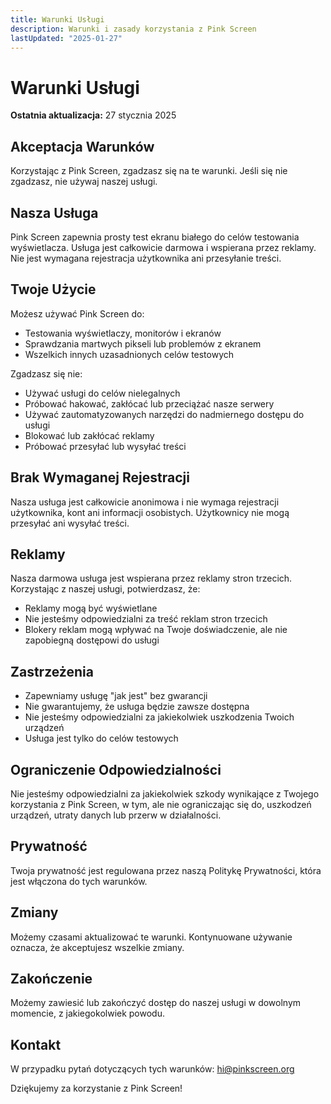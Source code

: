 ```yaml
---
title: Warunki Usługi
description: Warunki i zasady korzystania z Pink Screen
lastUpdated: "2025-01-27"
---
```


# Warunki Usługi

**Ostatnia aktualizacja:** 27 stycznia 2025

## Akceptacja Warunków

Korzystając z Pink Screen, zgadzasz się na te warunki. Jeśli się nie zgadzasz, nie używaj naszej usługi.

## Nasza Usługa

Pink Screen zapewnia prosty test ekranu białego do celów testowania wyświetlacza. Usługa jest całkowicie darmowa i wspierana przez reklamy. Nie jest wymagana rejestracja użytkownika ani przesyłanie treści.

## Twoje Użycie

Możesz używać Pink Screen do:

- Testowania wyświetlaczy, monitorów i ekranów
- Sprawdzania martwych pikseli lub problemów z ekranem
- Wszelkich innych uzasadnionych celów testowych

Zgadzasz się nie:

- Używać usługi do celów nielegalnych
- Próbować hakować, zakłócać lub przeciążać nasze serwery
- Używać zautomatyzowanych narzędzi do nadmiernego dostępu do usługi
- Blokować lub zakłócać reklamy
- Próbować przesyłać lub wysyłać treści

## Brak Wymaganej Rejestracji

Nasza usługa jest całkowicie anonimowa i nie wymaga rejestracji użytkownika, kont ani informacji osobistych. Użytkownicy nie mogą przesyłać ani wysyłać treści.

## Reklamy

Nasza darmowa usługa jest wspierana przez reklamy stron trzecich. Korzystając z naszej usługi, potwierdzasz, że:

- Reklamy mogą być wyświetlane
- Nie jesteśmy odpowiedzialni za treść reklam stron trzecich
- Blokery reklam mogą wpływać na Twoje doświadczenie, ale nie zapobiegną dostępowi do usługi

## Zastrzeżenia

- Zapewniamy usługę "jak jest" bez gwarancji
- Nie gwarantujemy, że usługa będzie zawsze dostępna
- Nie jesteśmy odpowiedzialni za jakiekolwiek uszkodzenia Twoich urządzeń
- Usługa jest tylko do celów testowych

## Ograniczenie Odpowiedzialności

Nie jesteśmy odpowiedzialni za jakiekolwiek szkody wynikające z Twojego korzystania z Pink Screen, w tym, ale nie ograniczając się do, uszkodzeń urządzeń, utraty danych lub przerw w działalności.

## Prywatność

Twoja prywatność jest regulowana przez naszą Politykę Prywatności, która jest włączona do tych warunków.

## Zmiany

Możemy czasami aktualizować te warunki. Kontynuowane używanie oznacza, że akceptujesz wszelkie zmiany.

## Zakończenie

Możemy zawiesić lub zakończyć dostęp do naszej usługi w dowolnym momencie, z jakiegokolwiek powodu.

## Kontakt

W przypadku pytań dotyczących tych warunków: hi@pinkscreen.org

Dziękujemy za korzystanie z Pink Screen!
